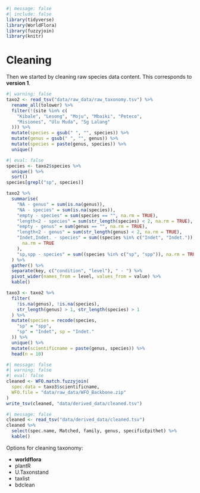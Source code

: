 ```r
#| message: false
#| include: false
library(tidyverse)
library(WorldFlora)
library(fuzzyjoin)
library(knitr)
```

# Cleaning {.unnumbered}

Then we started by cleaning raw species data content. This corresponds to **version 1**.

```r
#| warning: false
taxo2 <- read_tsv("data/raw_data/raw_taxonomy.tsv") %>%
  rename_all(tolower) %>%
  filter(!(site %in% c(
    "Kibale", "Lesong", "Moju", "Mbaiki", "Peteco",
    "Misiones", "Ulu Muda", "Sg Lalang"
  ))) %>% 
  mutate(species = gsub(" ", "", species)) %>%
  mutate(genus = gsub(" ", "", genus)) %>%
  mutate(species = paste(genus, species)) %>%
  unique()
```

```r
#| eval: false
species <- taxo2$species %>%
  unique() %>%
  sort()
species[grepl("sp", species)]
```

```r
taxo2 %>%
  summarise(
    "NA - genus" = sum(is.na(genus)),
    "NA - species" = sum(is.na(species)),
    "empty - species" = sum(species == "", na.rm = TRUE),
    "length<2 - species" = sum(str_length(species) < 2, na.rm = TRUE),
    "empty - genus" = sum(genus == "", na.rm = TRUE),
    "length<2 - genus" = sum(str_length(genus) < 2, na.rm = TRUE),
    "Indet,Indet. - species" = sum((species %in% c("Indet", "Indet.")),
      na.rm = TRUE
    ),
    "sp,spp - species" = sum((species %in% c("sp", "spp")), na.rm = TRUE)
  ) %>%
  gather() %>%
  separate(key, c("condition", "level"), " - ") %>%
  pivot_wider(names_from = level, values_from = value) %>%
  kable()
```

```r
taxo3 <- taxo2 %>%
  filter(
    !is.na(genus), !is.na(species),
    str_length(genus) > 1, str_length(species) > 1
  ) %>%
  mutate(species = recode(species,
    "sp" = "spp",
    "sp" = "Indet", sp = "Indet."
  )) %>%
  unique() %>%
  mutate(scientificname = paste(genus, species)) %>%
  head(n = 10)
```

```r
#| message: false
#| warning: false
#| eval: false
cleaned <- WFO.match.fuzzyjoin(
  spec.data = taxo3$scientificname,
  WFO.file = "data/raw_data/WFO_Backbone.zip"
)
write_tsv(cleaned, "data/derived_data/cleaned.tsv")
```

```r
#| message: false
cleaned <- read_tsv("data/derived_data/cleaned.tsv")
cleaned %>%
  select(spec.name, Matched, family, genus, specificEpithet) %>%
  kable()
```

Options for cleaning taxonomy:

-   **worldflora**
-   plantR
-   U.Taxonstand
-   taxlist
-   bdclean
